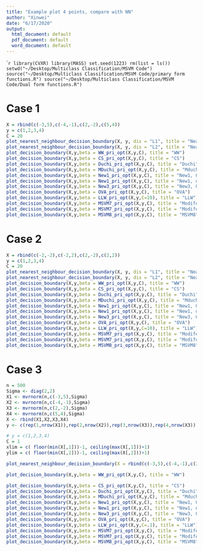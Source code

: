 ```yaml
---
title: "Example plot 4 points, compare with NN"
author: "Xinwei"
date: "6/17/2020"
output:
  html_document: default
  pdf_document: default
  word_document: default
---
```


````r
library(CVXR)
library(MASS)
set.seed(1223)
rm(list = ls())
setwd("~/Desktop/Multiclass Classification/MSVM Code")
source("~/Desktop/Multiclass Classification/MSVM Code/primary form functions.R")
source("~/Desktop/Multiclass Classification/MSVM Code/Dual form functions.R")
```

# Case 1
```r
X = rbind(c(-3,5),c(-4,-1),c(2,-2),c(5,4))
y = c(1,2,3,4)
C = 20 
plot_nearest_neighbour_decision_boundary(X, y, dis = "L1", title = "Nearest Neighbour in L1")
plot_nearest_neighbour_decision_boundary(X, y, dis = "L2", title = "Nearest Neighbour in L2")
plot_decision_boundary(X,y,beta = WW_pri_opt(X,y,C), title = "WW")
plot_decision_boundary(X,y,beta = CS_pri_opt(X,y,C), title = "CS")
plot_decision_boundary(X,y,beta = Duchi_pri_opt(X,y,C), title = "Duchi")
plot_decision_boundary(X,y,beta = MDuchi_pri_opt(X,y,C), title = "Mduchi")
plot_decision_boundary(X,y,beta = New1_pri_opt(X,y,C), title = "New1, 0", dagger_rule = F)
plot_decision_boundary(X,y,beta = New1_pri_opt(X,y,C), title = "New1, dagger", dagger_rule = T)
plot_decision_boundary(X,y,beta = New3_pri_opt(X,y,C), title = "New3, 0", dagger_rule = F)
plot_decision_boundary(X,y,beta = OVA_pri_opt(X,y,C), title = "OVA")
plot_decision_boundary(X,y,beta = LLW_pri_opt(X,y,C=10), title = "LLW")
plot_decision_boundary(X,y,beta = MSVM7_pri_opt(X,y,C), title = "Modifed LLW, 0", dagger_rule = F)
plot_decision_boundary(X,y,beta = MSVM7_pri_opt(X,y,C), title = "Modifed LLW, dagger")
plot_decision_boundary(X,y,beta = MSVM8_pri_opt(X,y,C), title = "MSVM8")
```

# Case 2
```r
X = rbind(c(-2,-2),c(-2,2),c(2,-2),c(2,2))
y = c(1,2,3,4)
C = 20 
plot_nearest_neighbour_decision_boundary(X, y, dis = "L1", title = "Nearest Neighbour in L1")
plot_nearest_neighbour_decision_boundary(X, y, dis = "L2", title = "Nearest Neighbour in L2")
plot_decision_boundary(X,y,beta = WW_pri_opt(X,y,C), title = "WW")
plot_decision_boundary(X,y,beta = CS_pri_opt(X,y,C), title = "CS")
plot_decision_boundary(X,y,beta = Duchi_pri_opt(X,y,C), title = "Duchi")
plot_decision_boundary(X,y,beta = MDuchi_pri_opt(X,y,C), title = "Mduchi")
plot_decision_boundary(X,y,beta = New1_pri_opt(X,y,C), title = "New1, 0", dagger_rule = F)
plot_decision_boundary(X,y,beta = New1_pri_opt(X,y,C), title = "New1, dagger", dagger_rule = T)
plot_decision_boundary(X,y,beta = New3_pri_opt(X,y,C), title = "New3, 0", dagger_rule = F)
plot_decision_boundary(X,y,beta = OVA_pri_opt(X,y,C), title = "OVA")
plot_decision_boundary(X,y,beta = LLW_pri_opt(X,y,C=10), title = "LLW")
plot_decision_boundary(X,y,beta = MSVM7_pri_opt(X,y,C), title = "Modifed LLW, 0", dagger_rule = F)
plot_decision_boundary(X,y,beta = MSVM7_pri_opt(X,y,C), title = "Modifed LLW, dagger")
plot_decision_boundary(X,y,beta = MSVM8_pri_opt(X,y,C), title = "MSVM8")
```



# Case 3
```r

n = 500
Sigma <- diag(2,2)
X1 <- mvrnorm(n,c(-3,5),Sigma)
X2 <- mvrnorm(n,c(-4,-1),Sigma)
X3 <- mvrnorm(n,c(2,-2),Sigma)
X4 <- mvrnorm(n,c(5,4),Sigma)
X <- rbind(X1,X2,X3,X4)
y <- c(rep(1,nrow(X1)),rep(2,nrow(X2)),rep(3,nrow(X3)),rep(4,nrow(X3)))

# y = c(1,2,3,4)
C = 1
xlim = c( floor(min(X[,1]))-1, ceiling(max(X[,1]))+1)
ylim = c( floor(min(X[,2]))-1, ceiling(max(X[,2]))+1)

plot_nearest_neighbour_decision_boundary(X = rbind(c(-3,5),c(-4,-1),c(2,-2),c(5,4)),y = c(1,2,3,4), dis = "L2", title = "Nearest Neighbour in L2", xlim = xlim, ylim = ylim)

plot_decision_boundary(X,y,beta = WW_pri_opt(X,y,C), title = "WW")

plot_decision_boundary(X,y,beta = CS_pri_opt(X,y,C), title = "CS")
plot_decision_boundary(X,y,beta = Duchi_pri_opt(X,y,C), title = "Duchi")
plot_decision_boundary(X,y,beta = MDuchi_pri_opt(X,y,C), title = "Mduchi")
plot_decision_boundary(X,y,beta = New1_pri_opt(X,y,C), title = "New1, 0", dagger_rule = F)
plot_decision_boundary(X,y,beta = New1_pri_opt(X,y,C), title = "New1, dagger", dagger_rule = T)
plot_decision_boundary(X,y,beta = New3_pri_opt(X,y,C), title = "New3, 0", dagger_rule = F)
plot_decision_boundary(X,y,beta = OVA_pri_opt(X,y,C), title = "OVA")
plot_decision_boundary(X,y,beta = LLW_pri_opt(X,y,C=.1), title = "LLW")
plot_decision_boundary(X,y,beta = MSVM7_pri_opt(X,y,C), title = "Modifed LLW, 0", dagger_rule = F)
plot_decision_boundary(X,y,beta = MSVM7_pri_opt(X,y,C), title = "Modifed LLW, dagger")
plot_decision_boundary(X,y,beta = MSVM8_pri_opt(X,y,C), title = "MSVM8")
```